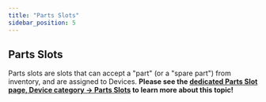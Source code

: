 ```yaml
---
title: "Parts Slots"
sidebar_position: 5
---
```


## Parts Slots

Parts slots are slots that can accept a "part" (or a "spare part") from inventory, and are assigned to Devices. **Please see the [dedicated Parts Slot page, Device category -> Parts Slots](infrastructure-management/devices/device-parts-slots.md) to learn more about this topic!**

